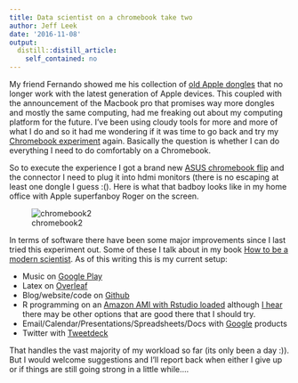 ```yaml
---
title: Data scientist on a chromebook take two
author: Jeff Leek
date: '2016-11-08'
output:
  distill::distill_article:
    self_contained: no
---
```



My friend Fernando showed me his collection of [old Apple dongles](https://twitter.com/jtleek/status/795749713966497793) that no longer work with the latest generation of Apple devices. This coupled with the announcement of the Macbook pro  that promises way more dongles and mostly the same computing, had me freaking out about my computing platform for the future. I've been using cloudy tools for more and more of what I do and so it had me wondering if it was time to go back and try my [Chromebook experiment](http://simplystatistics.org/2012/01/09/a-statistician-and-apple-fanboy-buys-a-chromebook-and/) again. Basically the question is whether I can do everything I need to do comfortably on a Chromebook. 

So to execute the experience I got a brand new [ASUS chromebook flip](https://www.asus.com/us/Notebooks/ASUS_Chromebook_Flip_C100PA/) and the connector I need to plug it into hdmi monitors (there is no escaping at least one dongle I guess :(). Here is what that badboy looks like in my home office with Apple superfanboy Roger on the screen. 


![chromebook2](https://raw.githubusercontent.com/simplystats/simplystats.github.io/master/_images/chromebook2.jpg)

In terms of software there have been some major improvements since I last tried this experiment out. Some of these I talk about in my book [How to be a modern scientist](https://leanpub.com/modernscientist). As of this writing this is my current setup:

* Music on [Google Play](https://play.google.com)
* Latex on [Overleaf](https://www.overleaf.com)
* Blog/website/code on [Github](https://github.com/)
* R programming on an [Amazon AMI with Rstudio loaded](http://www.louisaslett.com/RStudio_AMI/) although [I hear](https://twitter.com/earino/status/795750908457984000) there may be other options that are good there that I should try. 
* Email/Calendar/Presentations/Spreadsheets/Docs with [Google](https://www.google.com/) products
* Twitter with [Tweetdeck](https://tweetdeck.twitter.com/)

That handles the vast majority of my workload so far (its only been a day :)). But I would welcome suggestions and I'll report back when either I give up or if things are still going strong in a little while....
